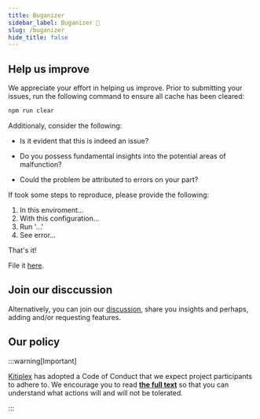 ```yaml
---
title: Buganizer
sidebar_label: Buganizer 🐛
slug: /buganizer
hide_title: false
---
```


## Help us improve

We appreciate your effort in helping us improve. Prior to submitting your issues, run the following command to ensure all cache has been cleared:

```bash npm2yarn
npm run clear
```

Additionaly, consider the following:

* Is it evident that this is indeed an issue?

* Do you possess fundamental insights into the potential areas of malfunction?

* Could the problem be attributed to errors on your part?

If took some steps to reproduce, please provide the following:

1. In this enviroment...
2. With this configuration...
3. Run '...'
4. See error...

That's it!

File it [here](https://github.com/kitiplex/iuiu/issues/new/choose).


## Join our disccussion

Alternatively, you can join our [discussion](https://github.com/kitiplex/iuiu/issues/new/choose), share you insights and perhaps, adding and/or requesting features.


## Our policy

:::warning[Important]

[Kitiplex](https://kitiplex.github.io/) has adopted a Code of Conduct that we expect project participants to adhere to. We encourage you to read **[the full text](/community/code-of-conduct.mdx)** so that you can understand what actions will and will not be tolerated.

:::
